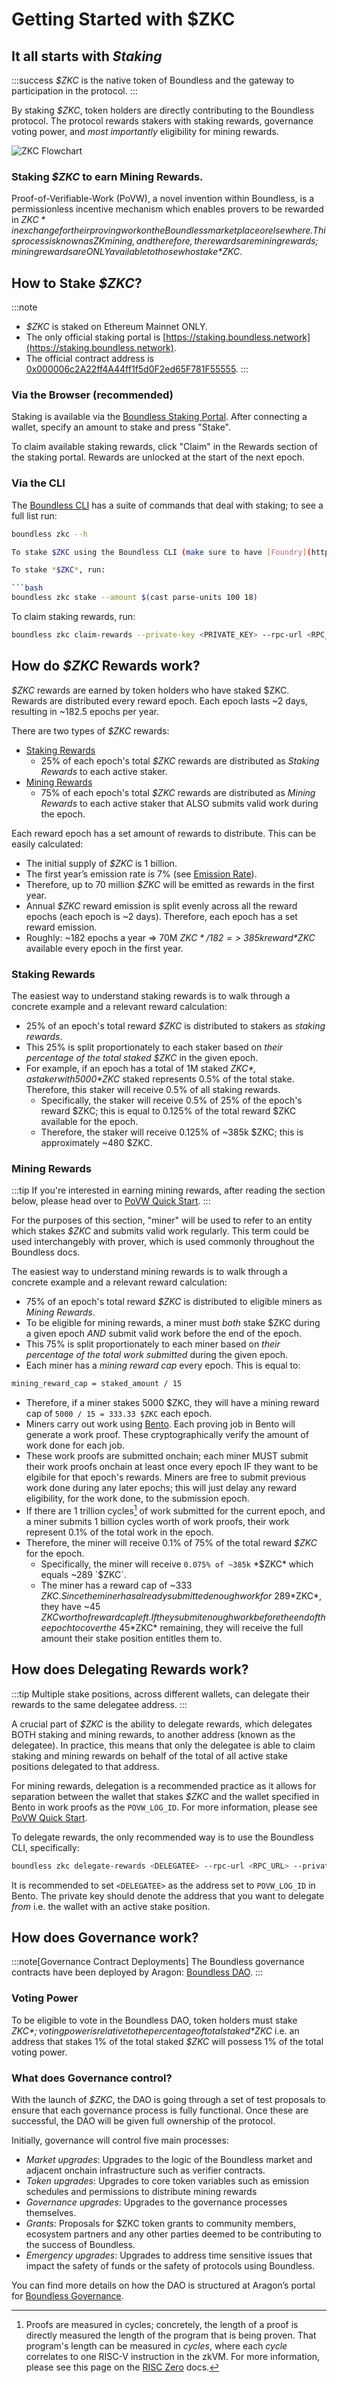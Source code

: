 # Getting Started with $ZKC

## It all starts with *Staking* 

:::success
*$ZKC* is the native token of Boundless and the gateway to participation in the protocol. 
:::

By staking *$ZKC*, token holders are directly contributing to the Boundless protocol. The protocol rewards stakers with staking rewards, governance voting power, and *most importantly* eligibility for mining rewards. 

![ZKC Flowchart](/stake_ZKC.png)

### Staking *$ZKC* to earn Mining Rewards. 

Proof-of-Verifiable-Work (PoVW), a novel invention within Boundless, is a permissionless incentive mechanism which enables provers to be rewarded in *$ZKC* in exchange for their proving work on the Boundless marketplace or elsewhere. This process is known as ZK mining, and therefore, the rewards are mining rewards; mining rewards are ONLY available to those who stake *$ZKC*.

## How to Stake *$ZKC*?

:::note
- *$ZKC* is staked on Ethereum Mainnet ONLY. 
- The only official staking portal is [https://staking.boundless.network](https://staking.boundless.network).
- The official contract address is [0x000006c2A22ff4A44ff1f5d0F2ed65F781F55555](https://etherscan.io/address/0x000006c2A22ff4A44ff1f5d0F2ed65F781F55555). 
:::

### Via the Browser (recommended)

Staking is available via the [Boundless Staking Portal](https://staking.boundless.network). After connecting a wallet, specify an amount to stake and press "Stake". 

To claim available staking rewards, click "Claim" in the Rewards section of the staking portal. Rewards are unlocked at the start of the next epoch. 

### Via the CLI

The [Boundless CLI](/developers/tooling/cli#installation) has a suite of commands that deal with staking; to see a full list run:

```bash
boundless zkc --h

To stake $ZKC using the Boundless CLI (make sure to have [Foundry](https://getfoundry.sh/introduction/installation/) installed for `cast`), first make sure to export the corresponding `PRIVATE_KEY` variable, and a valid `RPC_URL` endpoint for Ethereum mainnet:

To stake *$ZKC*, run:

```bash
boundless zkc stake --amount $(cast parse-units 100 18)
```

To claim staking rewards, run:

```bash
boundless zkc claim-rewards --private-key <PRIVATE_KEY> --rpc-url <RPC_URL>
```

## How do *$ZKC* Rewards work?

*$ZKC* rewards are earned by token holders who have staked $ZKC. Rewards are distributed every reward epoch. Each epoch lasts ~2 days, resulting in ~182.5 epochs per year. 

There are two types of *$ZKC* rewards:

- [Staking Rewards](/zkc/quick-start/#staking-rewards)
  - 25% of each epoch's total *$ZKC* rewards are distributed as *Staking Rewards* to each active staker.
- [Mining Rewards](/zkc/quick-start/#mining-rewards) 
  - 75% of each epoch's total *$ZKC* rewards are distributed as *Mining Rewards* to each active staker that ALSO submits valid work during the epoch.

Each reward epoch has a set amount of rewards to distribute. This can be easily calculated:

* The initial supply of *$ZKC* is 1 billion. 
* The first year’s emission rate is 7% (see [Emission Rate](https://github.com/boundless-xyz/zkc?tab=readme-ov-file#zkc-1)). 
* Therefore, up to 70 million *$ZKC* will be emitted as rewards in the first year.
* Annual *$ZKC* reward emission is split evenly across all the reward epochs (each epoch is ~2 days). Therefore, each epoch has a set reward emission.
* Roughly: ~182 epochs a year => 70M *$ZKC*/182 => ~385k reward *$ZKC* available every epoch in the first year.

### Staking Rewards

The easiest way to understand staking rewards is to walk through a concrete example and a relevant reward calculation:

* 25% of an epoch's total reward *$ZKC* is distributed to stakers as *staking rewards*. 
* This 25% is split proportionately to each staker based on *their percentage of the total staked $ZKC* in the given epoch.
* For example, if an epoch has a total of 1M staked *$ZKC*, a staker with 5000 *$ZKC* staked represents 0.5% of the total stake. Therefore, this staker will receive 0.5% of all staking rewards. 
  * Specifically, the staker will receive 0.5% of 25% of the epoch's reward $ZKC; this is equal to 0.125% of the total reward $ZKC available for the epoch.
  * Therefore, the staker will receive 0.125% of ~385k $ZKC; this is approximately ~480 $ZKC.

### Mining Rewards

:::tip
If you're interested in earning mining rewards, after reading the section below, please head over to [PoVW Quick Start](/zkc/povw/quick-start).
:::

For the purposes of this section, "miner" will be used to refer to an entity which stakes *$ZKC* and submits valid work regularly. This term could be used interchangebly with prover, which is used commonly throughout the Boundless docs.

The easiest way to understand mining rewards is to walk through a concrete example and a relevant reward calculation:

* 75% of an epoch's total reward *$ZKC* is distributed to eligible miners as *Mining Rewards*. 
* To be eligible for mining rewards, a miner must *both* stake $ZKC during a given epoch *AND* submit valid work before the end of the epoch.
* This 75% is split proportionately to each miner based on *their percentage of the total work submitted* during the given epoch.
* Each miner has a *mining reward cap* every epoch. This is equal to:

```bash
mining_reward_cap = staked_amount / 15
```

*  Therefore, if a miner stakes 5000 $ZKC, they will have a mining reward cap of `5000 / 15 = 333.33 $ZKC` each epoch.
* Miners carry out work using [Bento](/provers/proving-stack#what-is-bento). Each proving job in Bento will generate a work proof. These cryptographically verify the amount of work done for each job. 
* These work proofs are submitted onchain; each miner MUST submit their work proofs onchain at least once every epoch IF they want to be elgibile for that epoch's rewards. Miners are free to submit previous work done during any later epochs; this will just delay any reward eligibility, for the work done, to the submission epoch. 
* If there are 1 trillion cycles[^1] of work submitted for the current epoch, and a miner submits 1 billion cycles worth of work proofs, their work represent 0.1% of the total work in the epoch. 
* Therefore, the miner will receive 0.1% of 75% of the total reward *$ZKC* for the epoch.
  - Specifically, the miner will receive `0.075% of ~385k` *$ZKC* which equals ~289 `$ZKC`. 
  - The miner has a reward cap of ~333 $ZKC. Since the miner has already submitted enough work for ~289 *$ZKC*, they have ~45 $ZKC worth of reward cap left. If they submit enough work before the end of the epoch to cover the ~45 *$ZKC* remaining, they will receive the full amount their stake position entitles them to. 
  
## How does Delegating Rewards work?

:::tip
Multiple stake positions, across different wallets, can delegate their rewards to the same delegatee address. 
:::

A crucial part of *$ZKC* is the ability to delegate rewards, which delegates BOTH staking and mining rewards, to another address (known as the delegatee). In practice, this means that only the delegatee is able to claim staking and mining rewards on behalf of the total of all active stake positions delegated to that address. 

For mining rewards, delegation is a recommended practice as it allows for separation between the wallet that stakes *$ZKC* and the wallet specified in Bento in work proofs as the `POVW_LOG_ID`. For more information, please see [PoVW Quick Start](/zkc/povw/quick-start).

To delegate rewards, the only recommended way is to use the Boundless CLI, specifically:

```bash
boundless zkc delegate-rewards <DELEGATEE> --rpc-url <RPC_URL> --private-key <PRIVATE_KEY>
```

It is recommended to set `<DELEGATEE>` as the address set to `POVW_LOG_ID` in Bento. The private key should denote the address that you want to delegate *from* i.e. the wallet with an active stake position. 

## How does Governance work?

:::note[Governance Contract Deployments]
The Boundless governance contracts have been deployed by Aragon: [Boundless DAO](https://app.aragon.org/dao/ethereum-mainnet/boundless.dao.eth).
:::

### Voting Power

To be eligible to vote in the Boundless DAO, token holders must stake *$ZKC*; voting power is relative to the percentage of total staked *$ZKC* i.e. an address that stakes 1% of the total staked *$ZKC* will possess 1% of the total voting power.

### What does Governance control?

With the launch of *$ZKC*, the DAO is going through a set of test proposals to ensure that each governance process is fully functional. Once these are successful, the DAO will be given full ownership of the protocol.

Initially, governance will control five main processes:

- *Market upgrades*: Upgrades to the logic of the Boundless market and adjacent onchain infrastructure such as verifier contracts.
- *Token upgrades*: Upgrades to core token variables such as emission schedules and permissions to distribute mining rewards
- *Governance upgrades*: Upgrades to the governance processes themselves.
- *Grants*: Proposals for $ZKC token grants to community members, ecosystem partners and any other parties deemed to be contributing to the success of Boundless.
- *Emergency upgrades*: Upgrades to address time sensitive issues that impact the safety of funds or the safety of protocols using Boundless.

You can find more details on how the DAO is structured at Aragon’s portal for [Boundless Governance](https://app.aragon.org/dao/ethereum-mainnet/boundless.dao.eth).

[^1]: Proofs are measured in cycles; concretely, the length of a proof is directly measured the length of the program that is being proven. That program's length can be measured in *cycles*, where each *cycle* correlates to one RISC-V instruction in the zkVM. For more information, please see this page on the [RISC Zero](https://dev.risczero.com/terminology#clock-cycles) docs. 



